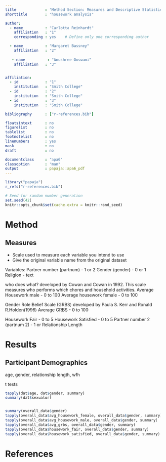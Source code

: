 ```yaml
---
title             : "Method Section: Measures and Descriptive Statistics Write-up"
shorttitle        : "housework analysis"

author: 
  - name          : "Carlotta Reinhardt"
    affiliation   : "1"
    corresponding : yes    # Define only one corresponding author

  - name          : "Margaret Bassney"
    affiliation   : "2"
    
   - name          : "Anushree Goswami"
    affiliation   : "3"


affiliation:
  - id            : "1"
    institution   : "Smith College"
  - id            : "2"
    institution   : "Smith College"
  - id            : "3"
    institution   : "Smith College"

bibliography      : ["r-references.bib"]

floatsintext      : no
figurelist        : no
tablelist         : no
footnotelist      : no
linenumbers       : yes
mask              : no
draft             : no

documentclass     : "apa6"
classoption       : "man"
output            : papaja::apa6_pdf
---
```


```r
library("papaja")
r_refs("r-references.bib")
```

```r
# Seed for random number generation
set.seed(42)
knitr::opts_chunk$set(cache.extra = knitr::rand_seed)
```


# Method
## Measures

- Scale used to measure each variable you intend to use
- Give the original variable name from the original dataset 

Variables:
Partner number (partnum) - 1 or 2
Gender (gender) - 0 or 1
Religion - text

who does what? developed by Cowan and Cowan in 1992. This scale measures who performs which chores and household activities.
Average Housework male - 0 to 100
Average housework female - 0 to 100

Gender Role Belief Scale (GRBS) developed by Paula S. Kerr and Ronald R.Holden(1996)
Average GRBS - 0 to 100

Housework Fair - 0 to 5
Housework Satisfied - 0 to 5 
Partner number 2 (partnum 2) - 1 or 
Relationship Length 




# Results
## Participant Demographics

age, gender, relationship length, wfh

t tests 

```r

tapply(dat$age, dat$gender, summary)
summary(dat$sexualor)


summary(overall_data$gender)
tapply(overall_data$avg_housework_female, overall_data$gender, summary)
tapply(overall_data$avg_housework_male, overall_data$gender, summary)
tapply(overall_data$avg_grbs, overall_data$gender, summary)
tapply(overall_data$housework_fair, overall_data$gender, summary)
tapply(overall_data$housework_satisfied, overall_data$gender, summary)
```



\newpage

# References

::: {#refs custom-style="Bibliography"}
:::
